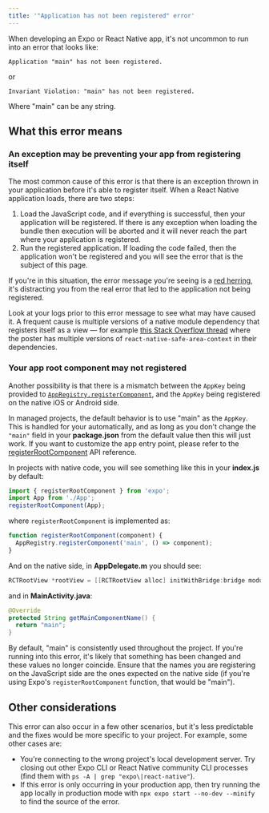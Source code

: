 ```yaml
---
title: '"Application has not been registered" error'
---
```


When developing an Expo or React Native app, it's not uncommon to run into an error that looks like:

```
Application "main" has not been registered.
```

or

```
Invariant Violation: "main" has not been registered.
```

Where "main" can be any string.

## What this error means

### An exception may be preventing your app from registering itself

The most common cause of this error is that there is an exception thrown in your application before it's able to register itself. When a React Native application loads, there are two steps:

1. Load the JavaScript code, and if everything is successful, then your application will be registered. If there is any exception when loading the bundle then execution will be aborted and it will never reach the part where your application is registered.
2. Run the registered application. If loading the code failed, then the application won't be registered and you will see the error that is the subject of this page.

If you're in this situation, the error message you're seeing is a [red herring](https://en.wikipedia.org/wiki/Red_herring), it's distracting you from the real error that led to the application not being registered.

Look at your logs prior to this error message to see what may have caused it. A frequent cause is multiple versions of a native module dependency that registers itself as a view &mdash; for example [this Stack Overflow thread](https://stackoverflow.com/questions/67543844/invariant-violation-main-has-not-been-registered-while-running-react-native-a/67550379) where the poster has multiple versions of `react-native-safe-area-context` in their dependencies.

### Your app root component may not registered

Another possibility is that there is a mismatch between the `AppKey` being provided to [`AppRegistry.registerComponent`](https://reactnative.dev/docs/appregistry#registercomponent), and the `AppKey` being registered on the native iOS or Android side.

In managed projects, the default behavior is to use "main" as the `AppKey`. This is handled for your automatically, and as long as you don't change the `"main"` field in your **package.json** from the default value then this will just work. If you want to customize the app entry point, please refer to the [registerRootComponent](/versions/latest/sdk/register-root-component.mdx) API reference.

In projects with native code, you will see something like this in your **index.js** by default:

```js
import { registerRootComponent } from 'expo';
import App from './App';
registerRootComponent(App);
```

where `registerRootComponent` is implemented as:

```js
function registerRootComponent(component) {
  AppRegistry.registerComponent('main', () => component);
}
```

And on the native side, in **AppDelegate.m** you should see:

```objectivec
RCTRootView *rootView = [[RCTRootView alloc] initWithBridge:bridge moduleName:@"main" initialProperties:nil];
```

and in **MainActivity.java**:

```java
@Override
protected String getMainComponentName() {
  return "main";
}
```

By default, "main" is consistently used throughout the project. If you're running into this error, it's likely that something has been changed and these values no longer coincide. Ensure that the names you are registering on the JavaScript side are the ones expected on the native side (if you're using Expo's `registerRootComponent` function, that would be "main").

## Other considerations

This error can also occur in a few other scenarios, but it's less predictable and the fixes would be more specific to your project. For example, some other cases are:

- You're connecting to the wrong project's local development server. Try closing out other Expo CLI or React Native community CLI processes (find them with `ps -A | grep "expo\|react-native"`).
- If this error is only occurring in your production app, then try running the app locally in production mode with `npx expo start --no-dev --minify` to find the source of the error.
